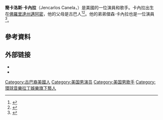 {{expand English|time=2021-10-18T00:52:32+00:00}}
{{Infobox musical artist
| name            = Jencarlos Canela
| image           =Jencarlos Canela.jpg
| caption         =
| background      = 男歌手
| birth_name      = Jencarlos Canela
| birth_date      = {{Birth date and age|mf=yes|1988|4|21}}
| birth_place     = [[美國|美國]][[邁阿密|邁阿密]]
| origin          = 
| genre           = {{flatlist|
* [[流行音樂|流行音樂]]
* [[流行舞曲|流行舞曲]]
}}
| associated_acts = 
| occupation      = 創作歌手，演員，陰鬱而
| years_active    = 2000–現在
| label           = {{Flatlist|
* [[Universal_Music_Group|Universal Music Latin]]
}}
| website         = 
}}
'''簡卡洛斯·卡內拉'''（Jencarlos Canela，{{bd|1988年|4月21日}}）是美國的一位演員和歌手。卡內拉出生在[[佛羅里達州|佛羅里達州]][[邁阿密|邁阿密]]，他的父母是古巴人<ref>{{cite web|url=http://www.venezuelaaldia.com/2013/08/jencarlos-canela-percibo-el-exito-por-mis-logros-como-ser-humano/|title=Jencarlos Canela: "Percibo el éxito, por mis logros como ser humano"|work=venezuelaaldia.com|deadurl=yes|archiveurl=https://web.archive.org/web/20131212182435/http://www.venezuelaaldia.com/2013/08/jencarlos-canela-percibo-el-exito-por-mis-logros-como-ser-humano/|archivedate=2013-12-12}}</ref><ref>{{cite news |url=http://voces.huffingtonpost.com/2013/01/18/jencarlos-canela-papa_n_2507526.html |title=Jencarlos Canela nos presenta a su papá, Heriberto (FOTO) |work=huffingtonpost.com |date=January 18, 2013 |accessdate=2016-03-22 |archive-date=2016-06-01 |archive-url=https://web.archive.org/web/20160601224531/http://voces.huffingtonpost.com/2013/01/18/jencarlos-canela-papa_n_2507526.html |dead-url=no }}</ref>。他的弟弟傑森·卡內拉也是一位演員<ref>{{cite web |url=http://gdp-coleccionistas.blogspot.com/2010/08/jencarlos-canela-apoya-su-hermano-jason.html |title=Jencarlos Canela apoya a su hermano Jason |work=blogspot.com |access-date=2016-03-22 |archive-date=2020-02-18 |archive-url=https://web.archive.org/web/20200218122527/http://gdp-coleccionistas.blogspot.com/2010/08/jencarlos-canela-apoya-su-hermano-jason.html |dead-url=yes }}</ref>。

==參考資料==
{{Reflist}}

==外部链接==
*{{official}}
*{{imdb}}

{{normdaten}}
{{DEFAULTSORT:canela}}
[[Category:古巴裔美國人|Category:古巴裔美國人]]
[[Category:美国男演员|Category:美国男演员]]
[[Category:美国男歌手|Category:美国男歌手]]
[[Category:環球音樂拉丁娛樂旗下藝人|Category:環球音樂拉丁娛樂旗下藝人]]